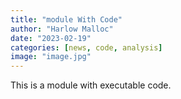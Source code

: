```yaml
---
title: "module With Code"
author: "Harlow Malloc"
date: "2023-02-19"
categories: [news, code, analysis]
image: "image.jpg"
---
```


This is a module with executable code.
